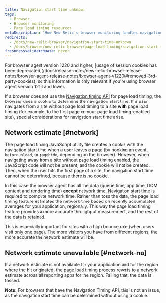 ```yaml
---
title: Navigation start time unknown
tags:
  - Browser
  - Browser monitoring
  - Page load timing resources
metaDescription: "How New Relic's browser monitoring handles navigation start time when the navigation timing API is unavailable."
redirects:
  - /docs/new-relic-browser/navigation-start-time-unknown
  - /docs/browser/new-relic-browser/page-load-timing/navigation-start-time-unknown
freshnessValidatedDate: never
---
```


<Callout variant="important">
  For browser agent version 1220 and higher, [usage of session cookies has been deprecated](/docs/release-notes/new-relic-browser-release-notes/browser-agent-release-notes/browser-agent-v1220/#removed-3rd-party-cookies), so this information is only relevant if you're using browser agent version 1216 and lower.
</Callout>

If a browser does not use the [Navigation timing API](/docs/browser/new-relic-browser/browser-agent-apis/navigation-timing-api) for page load timing, the browser uses a cookie to determine the navigation start time. If a user navigates from a site without page load timing to a site <DNT>**with**</DNT> page load timing (for example, to the first page on your page load timing-enabled site), special considerations for navigation start time arise.

## Network estimate [#network]

The page load timing JavaScript utility file creates a cookie with the navigation start time when a user leaves a page (by hooking an event, `beforeunload`, or `pagehide`, depending on the browser). However, when navigating away from a site without page load timing enabled, the JavaScript code will not be present, and the cookie will not be created. Then, when the user hits the first page of a site, the navigation start time cannot be determined, because there is no cookie.

In this case the browser agent has all the data (queue time, app time, DOM content and rendering time) <DNT>**except**</DNT> network time. Navigation start time is required to compute network time. Rather than toss the data, the page load timing feature estimates the network time based on recently accumulated averages for your application, regionally. This way the page load timing feature provides a more accurate throughput measurement, and the rest of the data is retained.

This is especially important for sites with a high bounce rate (when users visit only one page). The more visitors you have from different regions, the more accurate the network estimate will be.

## Network estimate unavailable [#network-na]

If a network estimate is not available for your application and for the region where the hit originated, the page load timing process reverts to a network estimate across all reporting apps for the region. Failing that, the data is tossed.

<DNT>**Note:**</DNT> For browsers that have the Navigation Timing API, this is not an issue, as the navigation start time can be determined without using a cookie.
